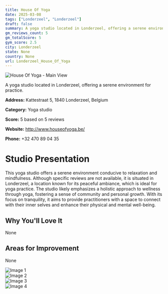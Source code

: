 ```yaml
---
title: House Of Yoga
date: 2025-03-08
tags: ["Londerzeel", "Londerzeel"]  
draft: false
summary: A yoga studio located in Londerzeel, offering a serene environment for practice.
gm_reviews_count: 5
gm_totalScore: 5
gym_score: 2.5
city: Londerzeel
state: None
country: None
url: Londerzeel_House_Of_Yoga
---
```


<div className="aspect-[16/9] relative my-8">
  <img 
    src="https://lh5.googleusercontent.com/p/AF1QipOZ2oKKq8WTD-gnQVisTZFynt_YtzJ3kpAj_sWy=w1920-h1080-k-no"
    alt="House Of Yoga - Main View"
    className="object-cover absolute inset-0 w-full h-full rounded-lg"
  />
</div>

A yoga studio located in Londerzeel, offering a serene environment for practice.

**Address:** Kattestraat 5, 1840 Londerzeel, Belgium

**Category:** Yoga studio

**Score:** 5 based on 5 reviews

**Website:** http://www.houseofyoga.be/

**Phone:** +32 470 89 04 35

# Studio Presentation

This yoga studio offers a serene environment conducive to relaxation and mindfulness. Although specific reviews are not available, it is situated in Londerzeel, a location known for its peaceful ambiance, which is ideal for yoga practice. The studio likely emphasizes a holistic approach to wellness through yoga, fostering a sense of community and personal growth. With its focus on tranquility, it aims to provide practitioners with a space to connect with their inner selves and enhance their physical and mental well-being.

## Why You'll Love It

None

## Areas for Improvement

None

<div className="grid grid-cols-1 xl:grid-cols-2 gap-4 my-8">
<div className="aspect-[4/3] relative"><img src="https://lh5.googleusercontent.com/p/AF1QipMKM4khmpb-tGHAaTI-1qhSiU9nNw0y7jmKHHMy=w1920-h1080-k-no" alt="Image 1" className="object-cover absolute inset-0 w-full h-full rounded-lg" /></div>
<div className="aspect-[4/3] relative"><img src="https://lh5.googleusercontent.com/p/AF1QipMR7yfZk1-oibpcOL1YnFimaPe8miE9kZrf0Rii=w1920-h1080-k-no" alt="Image 2" className="object-cover absolute inset-0 w-full h-full rounded-lg" /></div>
<div className="aspect-[4/3] relative"><img src="https://lh5.googleusercontent.com/p/AF1QipNE62iu1w-dj82KBTp5xTmMEcCioLWKldgSZIz6=w1920-h1080-k-no" alt="Image 3" className="object-cover absolute inset-0 w-full h-full rounded-lg" /></div>
<div className="aspect-[4/3] relative"><img src="https://lh5.googleusercontent.com/p/AF1QipMe-y-IZVMeRe3JIjGrm9HeUtxlmt10B8eCvn69=w1920-h1080-k-no" alt="Image 4" className="object-cover absolute inset-0 w-full h-full rounded-lg" /></div>
</div>